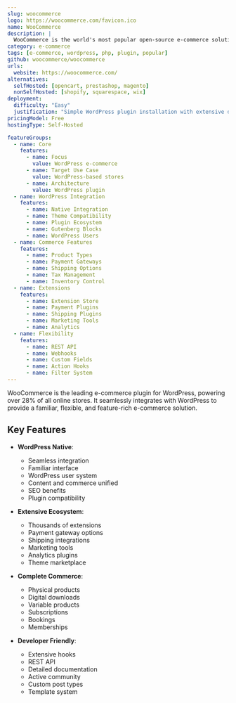 ```yaml
---
slug: woocommerce
logo: https://woocommerce.com/favicon.ico
name: WooCommerce
description: |
  WooCommerce is the world's most popular open-source e-commerce solution, built as a WordPress plugin to transform any WordPress site into a fully functional online store.
category: e-commerce
tags: [e-commerce, wordpress, php, plugin, popular]
github: woocommerce/woocommerce
urls:
  website: https://woocommerce.com/
alternatives:
  selfHosted: [opencart, prestashop, magento]
  nonSelfHosted: [shopify, squarespace, wix]
deployment:
  difficulty: "Easy"
  justification: "Simple WordPress plugin installation with extensive documentation and one-click setup."
pricingModel: Free
hostingType: Self-Hosted

featureGroups:
  - name: Core
    features:
      - name: Focus
        value: WordPress e-commerce
      - name: Target Use Case
        value: WordPress-based stores
      - name: Architecture
        value: WordPress plugin
  - name: WordPress Integration
    features:
      - name: Native Integration
      - name: Theme Compatibility
      - name: Plugin Ecosystem
      - name: Gutenberg Blocks
      - name: WordPress Users
  - name: Commerce Features
    features:
      - name: Product Types
      - name: Payment Gateways
      - name: Shipping Options
      - name: Tax Management
      - name: Inventory Control
  - name: Extensions
    features:
      - name: Extension Store
      - name: Payment Plugins
      - name: Shipping Plugins
      - name: Marketing Tools
      - name: Analytics
  - name: Flexibility
    features:
      - name: REST API
      - name: Webhooks
      - name: Custom Fields
      - name: Action Hooks
      - name: Filter System
---
```


WooCommerce is the leading e-commerce plugin for WordPress, powering over 28% of all online stores. It seamlessly integrates with WordPress to provide a familiar, flexible, and feature-rich e-commerce solution.

## Key Features

- **WordPress Native**:

  - Seamless integration
  - Familiar interface
  - WordPress user system
  - Content and commerce unified
  - SEO benefits
  - Plugin compatibility

- **Extensive Ecosystem**:

  - Thousands of extensions
  - Payment gateway options
  - Shipping integrations
  - Marketing tools
  - Analytics plugins
  - Theme marketplace

- **Complete Commerce**:

  - Physical products
  - Digital downloads
  - Variable products
  - Subscriptions
  - Bookings
  - Memberships

- **Developer Friendly**:
  - Extensive hooks
  - REST API
  - Detailed documentation
  - Active community
  - Custom post types
  - Template system

